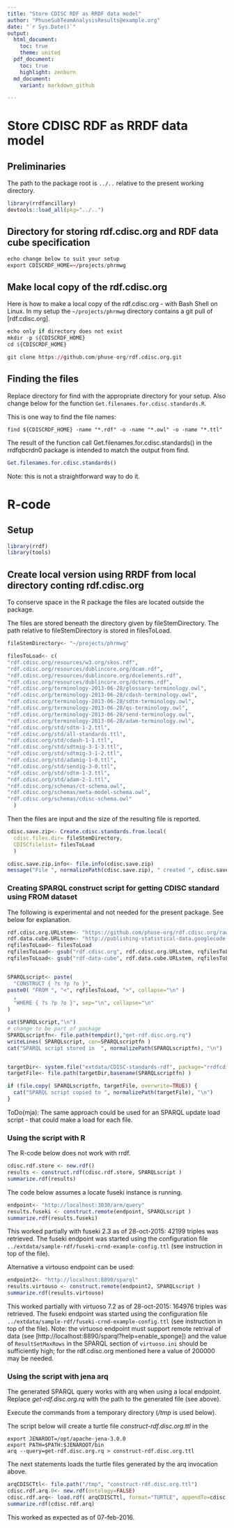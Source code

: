 ```yaml
---
title: "Store CDISC RDF as RRDF data model"
author: "PhuseSubTeamAnalysisResults@example.org"
date: "`r Sys.Date()`"
output:
  html_document:
    toc: true
    theme: united
  pdf_document:
    toc: true
    highlight: zenburn
  md_document:
    variant: markdown_github

---
```


# Store CDISC RDF as RRDF data model

##  Preliminaries

The path to the package root is `../..` relative to the present working directory.
```r
library(rrdfancillary)
devtools::load_all(pkg="../..")
```

## Directory for storing rdf.cdisc.org and RDF data cube specification

```r
echo change below to suit your setup
export CDISCRDF_HOME=~/projects/phrmwg
```

## Make local copy of the rdf.cdisc.org
Here is how to make a local copy of the rdf.cdisc.org - with Bash Shell on Linux.
In my setup the `~/projects/phrmwg` directory contains a git pull of [rdf.cdisc.org].

```r
echo only if directory does not exist 
mkdir -p ${CDISCRDF_HOME}  
cd ${CDISCRDF_HOME}

git clone https://github.com/phuse-org/rdf.cdisc.org.git

```

## Finding the files

Replace directory for find with the appropriate directory for your setup.
Also change below for the function `Get.filenames.for.cdisc.standards.R`.

This is one way to find the file names:
```
find ${CDISCRDF_HOME} -name "*.rdf" -o -name "*.owl" -o -name "*.ttl"
```

The result of the function call Get.filenames.for.cdisc.standards() in
the rrdfqbcrdn0 package is intended to match the output from find.
```r
Get.filenames.for.cdisc.standards()
```

Note: this is not a straightforward way to do it.

# R-code

## Setup 
```r
library(rrdf)
library(tools)
```

## Create local version using RRDF from local directory conting rdf.cdisc.org

To conserve space in the R package the files are located outside the package.

The files are stored beneath the directory given by fileStemDirectory.
The path relative to fileStemDirectory is stored in filesToLoad.

```r
fileStemDirectory<- "~/projects/phrmwg"

filesToLoad<- c(
"rdf.cdisc.org/resources/w3.org/skos.rdf", 
"rdf.cdisc.org/resources/dublincore.org/dcam.rdf", 
"rdf.cdisc.org/resources/dublincore.org/dcelements.rdf", 
"rdf.cdisc.org/resources/dublincore.org/dcterms.rdf", 
"rdf.cdisc.org/terminology-2013-06-28/glossary-terminology.owl", 
"rdf.cdisc.org/terminology-2013-06-28/cdash-terminology.owl", 
"rdf.cdisc.org/terminology-2013-06-28/sdtm-terminology.owl", 
"rdf.cdisc.org/terminology-2013-06-28/qs-terminology.owl", 
"rdf.cdisc.org/terminology-2013-06-28/send-terminology.owl", 
"rdf.cdisc.org/terminology-2013-06-28/adam-terminology.owl", 
"rdf.cdisc.org/std/sdtm-1-2.ttl",
"rdf.cdisc.org/std/all-standards.ttl",
"rdf.cdisc.org/std/cdash-1-1.ttl",
"rdf.cdisc.org/std/sdtmig-3-1-3.ttl",
"rdf.cdisc.org/std/sdtmig-3-1-2.ttl",
"rdf.cdisc.org/std/adamig-1-0.ttl",
"rdf.cdisc.org/std/sendig-3-0.ttl",
"rdf.cdisc.org/std/sdtm-1-3.ttl",
"rdf.cdisc.org/std/adam-2-1.ttl", 
"rdf.cdisc.org/schemas/ct-schema.owl", 
"rdf.cdisc.org/schemas/meta-model-schema.owl", 
"rdf.cdisc.org/schemas/cdisc-schema.owl"
  )
```

Then the files are input and the size of the resulting file is reported.

```r
cdisc.save.zip<- Create.cdisc.standards.from.local(
  cdisc.files.dir= fileStemDirectory,
  CDISCfilelist= filesToLoad
  )

cdisc.save.zip.info<- file.info(cdisc.save.zip)
message("File ", normalizePath(cdisc.save.zip), " created ", cdisc.save.zip.info$ctime, " size ", cdisc.save.zip.info$size, " bytes")
```

### Creating SPARQL construct script for getting CDISC standard using FROM dataset

The following is experimental and not needed for the present
package. See below for explanation.

```r

rdf.cdisc.org.URLstem<- "https://github.com/phuse-org/rdf.cdisc.org/raw/master"
rdf.data.cube.URLstem<- "http://publishing-statistical-data.googlecode.com/svn/trunk/specs/src/main/vocab"
rqfilesToLoad<- filesToLoad
rqfilesToLoad<- gsub("rdf.cdisc.org", rdf.cdisc.org.URLstem, rqfilesToLoad )
rqfilesToLoad<- gsub("rdf-data-cube", rdf.data.cube.URLstem, rqfilesToLoad )


SPARQLscript<- paste(
  "CONSTRUCT { ?s ?p ?o }",
paste0( "FROM ", "<", rqfilesToLoad, ">", collapse="\n" )
  ,
  "WHERE { ?s ?p ?o }", sep="\n", collapse="\n"
)

cat(SPARQLscript,"\n")
# change to be part of package
SPARQLscriptfn<- file.path(tempdir(),"get-rdf.disc.org.rq")
writeLines( SPARQLscript, con=SPARQLscriptfn )
cat("SPARQL script stored in  ", normalizePath(SPARQLscriptfn), "\n")


targetDir<- system.file("extdata/CDISC-standards-rdf", package="rrdfcdisc")
targetFile<- file.path(targetDir,basename(SPARQLscriptfn) )

if (file.copy( SPARQLscriptfn, targetFile, overwrite=TRUE)) {
  cat("SPARQL script copied to ", normalizePath(targetFile), "\n")
}


```

ToDo(mja): The same approach could be used for an SPARQL update load script - that could make a load for each file.

### Using the script with R
The R-code below does not work with rrdf.

```r
cdisc.rdf.store <- new.rdf()
results <- construct.rdf(cdisc.rdf.store, SPARQLscript )
summarize.rdf(results)
```

The code below assumes a locate fuseki instance is running.
```r
endpoint<- "http://localhost:3030/arm/query"
results.fuseki <- construct.remote(endpoint, SPARQLscript )
summarize.rdf(results.fuseki)
```
This worked partially with fuseki 2.3 as of 28-oct-2015: 42199 triples was retrieved. The fuseki endpoint was started using the configuration file `../extdata/sample-rdf/fuseki-crnd-example-config.ttl` (see instruction in top of the file).

Alternative a virtouso endpoint can be used:
```r
endpoint2<- "http://localhost:8890/sparql"
results.virtouso <- construct.remote(endpoint2, SPARQLscript )
summarize.rdf(results.virtouso)
```
This worked partially with virtuoso 7.2 as of 28-oct-2015: 164976 triples was retrieved. The fuseki endpoint was started using the configuration file `../extdata/sample-rdf/fuseki-crnd-example-config.ttl` (see instruction in top of the file). Note: the virtuoso endpoint must support remote retrival of data (see [http://localhost:8890/sparql?help=enable_sponge]) and the value of 
`ResultSetMaxRows` in the SPARQL section of `virtuoso.ini` should be sufficiently high; for the rdf.cdisc.org mentioned here a value of 200000 may be needed.

### Using the script with jena arq
The generated SPARQL query works with arq when using a local endpoint.
Replace _get-rdf.disc.org.rq_ with the path to the generated file (see above).

Execute the commands from a temporary directory (_/tmp_ is used below).

The script below will create a turtle file _construct-rdf.disc.org.ttl_ in the 
```
export JENAROOT=/opt/apache-jena-3.0.0
export PATH=$PATH:$JENAROOT/bin
arq --query=get-rdf.disc.org.rq > construct-rdf.disc.org.ttl
```

The next statements loads the turtle files generated by the arq invocation above.
```r
arqCDISCTtl<- file.path("/tmp", "construct-rdf.disc.org.ttl")
cdisc.rdf.arq.0<- new.rdf(ontology=FALSE)
cdisc.rdf.arq<- load.rdf( arqCDISCTtl, format="TURTLE", appendTo=cdisc.rdf.arq.0)
summarize.rdf(cdisc.rdf.arq)
```

This worked as expected as of 07-feb-2016.


